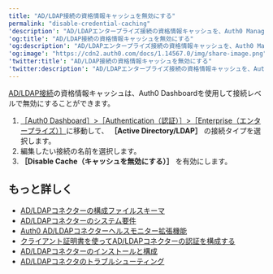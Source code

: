 ```yaml
---
title: "AD/LDAP接続の資格情報キャッシュを無効にする"
permalink: "disable-credential-caching"
'description': "AD/LDAPエンタープライズ接続の資格情報キャッシュを、Auth0 Management Dashboardを用いて接続レベルで無効化する方法を説明します。"
'og:title': "AD/LDAP接続の資格情報キャッシュを無効にする"
'og:description': "AD/LDAPエンタープライズ接続の資格情報キャッシュを、Auth0 Management Dashboardを用いて接続レベルで無効化する方法を説明します。"
'og:image': "https://cdn2.auth0.com/docs/1.14567.0/img/share-image.png"
'twitter:title': "AD/LDAP接続の資格情報キャッシュを無効にする"
'twitter:description': "AD/LDAPエンタープライズ接続の資格情報キャッシュを、Auth0 Management Dashboardを用いて接続レベルで無効化する方法を説明します。"
---
```


[AD/LDAP接続](/docs/ja-jp/authenticate/identity-providers/enterprise-identity-providers/active-directory-ldap/ad-ldap-connector)の資格情報キャッシュは、<Tooltip data-tooltip-id="react-containers-DefinitionTooltip-0" href="/docs/ja-jp/glossary?term=auth0-dashboard" tip="Auth0 Dashboard: サービスを構成するためのAuth0の主製品。" cta="用語集の表示">Auth0 Dashboard</Tooltip>を使用して接続レベルで無効にすることができます。

1. [［Auth0 Dashboard］>［Authentication（認証）］>［Enterprise（エンタープライズ）］](https://manage.auth0.com/#/connections/enterprise)に移動して、 **［Active Directory/LDAP］** の接続タイプを選択します。
2. 編集したい接続の名前を選択します。
3. **［Disable Cache（キャッシュを無効にする）］** を有効にします。

## もっと詳しく

* [AD/LDAPコネクターの構成ファイルスキーマ](/docs/ja-jp/authenticate/identity-providers/enterprise-identity-providers/active-directory-ldap/ad-ldap-connector/ad-ldap-connector-config-file-schema)
* [AD/LDAPコネクターのシステム要件](/docs/ja-jp/authenticate/identity-providers/enterprise-identity-providers/active-directory-ldap/ad-ldap-connector/ad-ldap-connector-requirements)
* [Auth0 AD/LDAPコネクターヘルスモニター拡張機能](/docs/ja-jp/customize/extensions/ad-ldap-connector-health-monitor)
* [クライアント証明書を使ってAD/LDAPコネクターの認証を構成する](/docs/ja-jp/authenticate/identity-providers/enterprise-identity-providers/active-directory-ldap/ad-ldap-connector/configure-ad-ldap-connector-client-certificates)
* [AD/LDAPコネクターのインストールと構成](/docs/ja-jp/authenticate/identity-providers/enterprise-identity-providers/active-directory-ldap/ad-ldap-connector/install-configure-ad-ldap-connector)
* [AD/LDAPコネクタのトラブルシューティング](/docs/ja-jp/troubleshoot/integration-extensibility-issues/troubleshoot-ad-ldap-connector)
